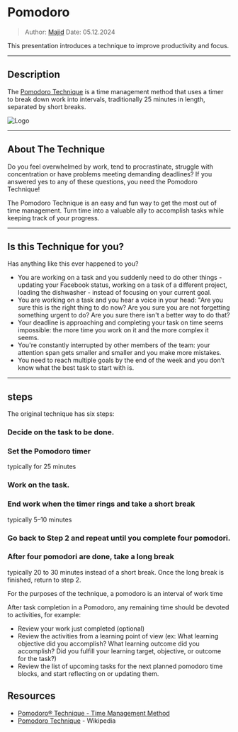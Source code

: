 
# Pomodoro

> Author: [Majid](may@alteos.com)
> Date: 05.12.2024

This presentation introduces a technique to improve productivity and focus.

---

## Description

The [Pomodoro Technique](https://www.pomodorotechnique.com/) is a time management method that uses a timer to break down work into intervals, traditionally 25 minutes in length, separated by short breaks.

![Logo](/pomodoro/pomodoro.jpg)

---

## About The Technique

Do you feel overwhelmed by work, tend to procrastinate, struggle with concentration or have problems meeting demanding deadlines? If you answered yes to any of these questions, you need the Pomodoro Technique!

The Pomodoro Technique is an easy and fun way to get the most out of time management. Turn time into a valuable ally to accomplish tasks while keeping track of your progress.

---
## Is this Technique for you?

Has anything like this ever happened to you?
- You are working on a task and you suddenly need to do other things - updating your Facebook status, working on a task of a different project, loading the dishwasher - instead of focusing on your current goal.
- You are working on a task and you hear a voice in your head: "Are you sure this is the right thing to do now? Are you sure you are not forgetting something urgent to do? Are you sure there isn't a better way to do that?
- Your deadline is approaching and completing your task on time seems impossible: the more time you work on it and the more complex it seems.
- You're constantly interrupted by other members of the team: your attention span gets smaller and smaller and you make more mistakes.
- You need to reach multiple goals by the end of the week and you don’t know what the best task to start with is.
---

## steps
The original technique has six steps:

<Steps>

### Decide on the task to be done.

### Set the Pomodoro timer

typically for 25 minutes

### Work on the task.

### End work when the timer rings and take a short break

typically 5–10 minutes

### Go back to Step 2 and repeat until you complete four pomodori.

### After four pomodori are done, take a long break

typically 20 to 30 minutes instead of a short break. Once the long break is finished, return to step 2.

</Steps>

For the purposes of the technique, a pomodoro is an interval of work time

After task completion in a Pomodoro, any remaining time should be devoted to activities, for example:
- Review your work just completed (optional)
- Review the activities from a learning point of view (ex: What learning objective did you accomplish? What learning outcome did you accomplish? Did you fulfill your learning target, objective, or outcome for the task?)
- Review the list of upcoming tasks for the next planned pomodoro time blocks, and start reflecting on or updating them.

## Resources

- [Pomodoro® Technique - Time Management Method](https://www.pomodorotechnique.com/)
- [Pomodoro Technique](https://en.wikipedia.org/wiki/Pomodoro_Technique) - Wikipedia